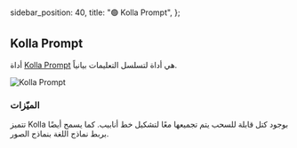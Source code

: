   sidebar_position: 40,
  title: "🟢 Kolla Prompt",
};


## Kolla Prompt

أداة [Kolla Prompt](https://www.kollaprompt.com/) هي أداة لتسلسل التعليمات بيانياً.

![Kolla Prompt](https://learnprompting.org/assets/images/kollaprompt-79cfd77ffd3d393018681303e7cad1c5.webp)

### الميّزات

تتميز Kolla بوجود كتل قابلة للسحب يتم تجميعها معًا لتشكيل خط أنابيب. كما يسمح أيضًا بربط نماذج اللغة بنماذج الصور.

